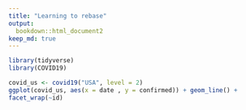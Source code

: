 ```yaml
---
title: "Learning to rebase"
output: 
  bookdown::html_document2
keep_md: true
---
```



```r
library(tidyverse)
library(COVID19)
```



```r
covid_us <- covid19("USA", level = 2)
ggplot(covid_us, aes(x = date , y = confirmed)) + geom_line() +
facet_wrap(~id)
```